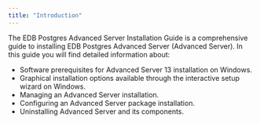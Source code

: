 ```yaml
---
title: "Introduction"
---
```




The EDB Postgres Advanced Server Installation Guide is a comprehensive guide to installing EDB Postgres Advanced Server (Advanced Server). In this guide you will find detailed information about:

-   Software prerequisites for Advanced Server 13 installation on Windows.
-   Graphical installation options available through the interactive setup wizard on Windows.
-   Managing an Advanced Server installation.
-   Configuring an Advanced Server package installation.
-   Uninstalling Advanced Server and its components.
